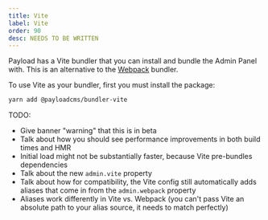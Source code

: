```yaml
---
title: Vite
label: Vite
order: 90
desc: NEEDS TO BE WRITTEN
---
```


Payload has a Vite bundler that you can install and bundle the Admin Panel with. This is an alternative to the [Webpack](/docs/admin/webpack) bundler.

To use Vite as your bundler, first you must install the package:

```bash
yarn add @payloadcms/bundler-vite
```

TODO:
- Give banner "warning" that this is in beta
- Talk about how you should see performance improvements in both build times and HMR
- Initial load might not be substantially faster, because Vite pre-bundles dependencies
- Talk about the new `admin.vite` property
- Talk about how for compatibility, the Vite config still automatically adds aliases that come in from the `admin.webpack` property
- Aliases work differently in Vite vs. Webpack (you can't pass Vite an absolute path to your alias source, it needs to match perfectly)
